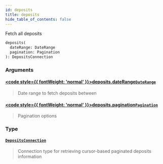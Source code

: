 ```yaml
---
id: deposits
title: deposits
hide_table_of_contents: false
---
```








Fetch all deposits

```graphql
deposits(
  dateRange: DateRange
  pagination: Pagination
): DepositsConnection
```


### Arguments

#### [<code style={{ fontWeight: 'normal' }}>deposits.<b>dateRange</b></code>](#)<Bullet />[`DateRange`](/docs/testnet/graphql/inputs/date-range) <Badge class="secondary" text="input"/>
> Date range to fetch deposits between
> 

#### [<code style={{ fontWeight: 'normal' }}>deposits.<b>pagination</b></code>](#)<Bullet />[`Pagination`](/docs/testnet/graphql/inputs/pagination) <Badge class="secondary" text="input"/>
> Pagination options
> 

### Type

#### [`DepositsConnection`](/docs/testnet/graphql/objects/deposits-connection) <Badge class="secondary" text="object"/>
> Connection type for retrieving cursor-based paginated deposits information
> 





